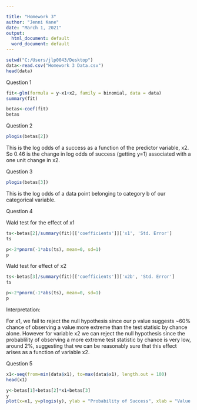 ---

title: "Homework 3"
author: "Jenni Kane"
date: "March 1, 2021"
output:
  html_document: default
  word_document: default
---
```{r}
setwd("C:/Users/jlp0043/Desktop")
data<-read.csv("Homework 3 Data.csv")
head(data)
```

Question 1
```{r}
fit<-glm(formula = y~x1+x2, family = binomial, data = data)
summary(fit)
```


```{r}
betas<-coef(fit)
betas
```

Question 2

```{r}
plogis(betas[2])
```
This is the log odds of a success as a function of the predictor variable, x2. So 0.46 is the change in log odds of success (getting y=1) associated with a one unit change in x2.

Question 3
```{r}
plogis(betas[3])
```
This is the log odds of a data point belonging to category b of our categorical variable.

Question 4 

Wald test for the effect of x1

```{r}
ts<-betas[2]/summary(fit)[['coefficients']]['x1', 'Std. Error']
ts
```


```{r}
p<-2*pnorm(-1*abs(ts), mean=0, sd=1)
p
```

Wald test for effect of x2
```{r}
ts<-betas[3]/summary(fit)[['coefficients']]['x2b', 'Std. Error']
ts
```

```{r}
p<-2*pnorm(-1*abs(ts), mean=0, sd=1)
p
```

Interpretation:

For x1, we fail to reject the null hypothesis since our p value suggests ~60% chance of observing a value more extreme than the test statisic by chance alone. However for variable x2 we can reject the null hypothesis since the probablility of observing a more extreme test statistic by chance is very low, around 2%, suggesting that we can be reasonably sure that this effect arises as a function of variable x2.

Question 5 

```{r}
x1<-seq(from=min(data$x1), to=max(data$x1), length.out = 100)
head(x1)
```
```{r}
y<-betas[1]+betas[2]*x1+betas[3]
y
plot(x=x1, y=plogis(y), ylab = "Probability of Success", xlab = "Value of x1")
```

